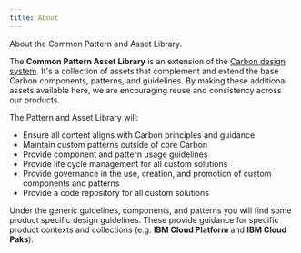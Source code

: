 ```yaml
---
title: About
---
```


<PageDescription>

About the Common Pattern and Asset Library.

</PageDescription>

The **Common Pattern Asset Library** is an extension of the [Carbon design system](https://www.carbondesignsystem.com/). 
It's a collection of assets that complement and extend the base Carbon components, patterns, and guidelines. 
By making these additional assets available here, we are encouraging reuse and consistency across our products.


The Pattern and Asset Library will:
* Ensure all content aligns with Carbon principles and guidance
* Maintain custom patterns outside of core Carbon
* Provide component and pattern usage guidelines
* Provide life cycle management for all custom solutions
* Provide governance in the use, creation, and promotion of custom components and patterns
* Provide a code repository for all custom solutions


Under the generic guidelines, components, and patterns you will find some product specific design guidelines. 
These provide guidance for specific product contexts and collections (e.g. **IBM Cloud Platform** and **IBM Cloud Paks**).